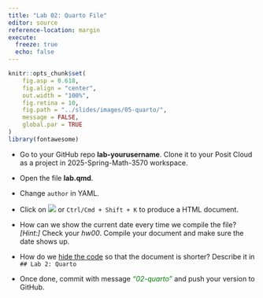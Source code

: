 ```yaml
---
title: "Lab 02: Quarto File"
editor: source
reference-location: margin
execute:
  freeze: true
  echo: false
---
```


```r
knitr::opts_chunk$set(
    fig.asp = 0.618,
    fig.align = "center",
    out.width = "100%",
    fig.retina = 10,
    fig.path = "../slides/images/05-quarto/",
    message = FALSE,
    global.par = TRUE
)
library(fontawesome)
```

::: callout-note

:::

- Go to your GitHub repo **lab-yourusername**. Clone it to your Posit Cloud as a project in 2025-Spring-Math-3570 workspace.

- Open the file **lab.qmd**.

- Change `author` in YAML.

- Click on ![](../slides/images/05-quarto/render.png) or `Ctrl/Cmd + Shift + K` to produce a HTML document.

- How can we show the current date every time we compile the file? *\[Hint:\]* Check your *hw00*. Compile your document and make sure the date shows up.

- How do we [hide the code](https://quarto.org/docs/reference/formats/html.html#code) so that the document is shorter? Describe it in `## Lab 2: Quarto`

- Once done, commit with message [_"02-quarto"_]{style="color:green"} and push your version to GitHub.